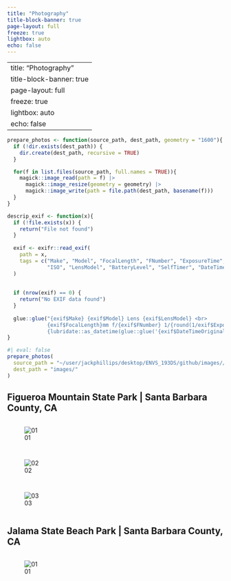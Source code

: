 ```yaml
---
title: "Photography"
title-block-banner: true
page-layout: full
freeze: true
lightbox: auto
echo: false
---
```


---
title: "Photography"
title-block-banner: true
page-layout: full
freeze: true
lightbox: auto
echo: false
---

```r
prepare_photos <- function(source_path, dest_path, geometry = "1600"){
  if (!dir.exists(dest_path)) {
    dir.create(dest_path, recursive = TRUE)
  }

  for(f in list.files(source_path, full.names = TRUE)){
    magick::image_read(path = f) |>
      magick::image_resize(geometry = geometry) |>
      magick::image_write(path = file.path(dest_path, basename(f)))
  }
}

descrip_exif <- function(x){
  if (!file.exists(x)) {
    return("File not found")
  }
  
  exif <- exifr::read_exif(
    path = x, 
    tags = c("Make", "Model", "FocalLength", "FNumber", "ExposureTime", 
             "ISO", "LensModel", "BatteryLevel", "SelfTimer", "DateTimeOriginal", "OffsetTime")
  )
  
  
  if (nrow(exif) == 0) {
    return("No EXIF data found")
  }
  
  glue::glue("{exif$Make} {exif$Model} Lens {exif$LensModel} <br>
             {exif$FocalLength}mm f/{exif$FNumber} 1/{round(1/exif$ExposureTime)} ISO {exif$ISO} <br>
             {lubridate::as_datetime(glue::glue('{exif$DateTimeOriginal} {exif$OffsetTime}'))} UTC")
}
```

```r
#| eval: false
prepare_photos(
  source_path = "~/user/jackphillips/desktop/ENVS_193DS/github/images//", 
  dest_path = "images/"
)
```

## Figueroa Mountain State Park | Santa Barbara County, CA

::: {style="display: grid; grid-template-columns: repeat(auto-fit, minmax(350px, 1fr));grid-gap: 1em;"}
![01](images/IMG_6744.jpg){description="`r descrip_exif('images/IMG_6744.jpg')`" desc-position="left" group="figueroa"}

![02](images/IMG_6752.jpg){description="`r descrip_exif('images/IMG_6752.jpg')`" desc-position="left" group="figueroa"}

![03](images/IMG_6753.jpg){description="`r descrip_exif('images/IMG_6753.jpg')`" desc-position="left" group="figueroa"}
:::

## Jalama State Beach Park | Santa Barbara County, CA

::: {style="display: grid; grid-template-columns: repeat(auto-fit, minmax(350px, 1fr));grid-gap: 1em;"}
![01](images/IMG_6764.jpg){description="'r descrip_exif('images/IMG_6764.jpg')`" desc-position="left" group="jalama"}

:::